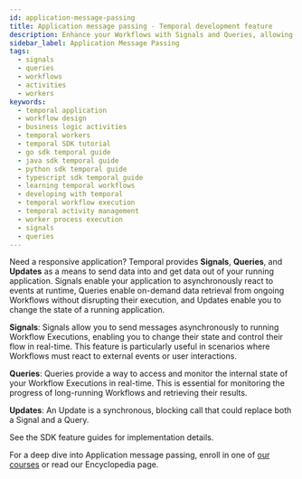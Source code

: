 ```yaml
---
id: application-message-passing
title: Application message passing - Temporal development feature
description: Enhance your Workflows with Signals and Queries, allowing dynamic responses to external events and real-time state access for comprehensive monitoring and tracking.
sidebar_label: Application Message Passing
tags:
  - signals
  - queries
  - workflows
  - activities
  - workers
keywords:
  - temporal application
  - workflow design
  - business logic activities
  - temporal workers
  - temporal SDK tutorial
  - go sdk temporal guide
  - java sdk temporal guide
  - python sdk temporal guide
  - typescript sdk temporal guide
  - learning temporal workflows
  - developing with temporal
  - temporal workflow execution
  - temporal activity management
  - worker process execution
  - signals
  - queries
---
```



Need a responsive application?
Temporal provides **Signals**, **Queries**, and **Updates** as a means to send data into and get data out of your running application.
Signals enable your application to asynchronously react to events at runtime, Queries enable on-demand data retrieval from ongoing Workflows without disrupting their execution, and Updates enable you to change the state of a running application.

**Signals**: Signals allow you to send messages asynchronously to running Workflow Executions, enabling you to change their state and control their flow in real-time.
This feature is particularly useful in scenarios where Workflows must react to external events or user interactions.

**Queries**: Queries provide a way to access and monitor the internal state of your Workflow Executions in real-time.
This is essential for monitoring the progress of long-running Workflows and retrieving their results.

**Updates**: An Update is a synchronous, blocking call that could replace both a Signal and a Query.

See the SDK feature guides for implementation details.

<RelatedReadContainer>
  <RelatedReadItem path="/develop/go/message-passing" text="Go SDK application message passing feature guide" archetype="feature-guide" />
  <RelatedReadItem path="/develop/java/message-passing" text="Java SDK application message passing feature guide" archetype="feature-guide" />
  <RelatedReadItem path="/develop/python/message-passing" text="Python SDK application message passing feature guide" archetype="feature-guide" />
  <RelatedReadItem path="/develop/typescript/message-passing" text="TypeScript SDK application message passing feature guide" archetype="feature-guide" />
  <RelatedReadItem path="/develop/dotnet/message-passing" text=".NET SDK application message passing feature guide" archetype="feature-guide" />
</RelatedReadContainer>

For a deep dive into Application message passing, enroll in one of [our courses](https://learn.temporal.io/courses/interacting_with_workflows) or read our Encyclopedia page.

<RelatedReadContainer>
  <RelatedReadItem path="/encyclopedia/application-message-passing" text="Application message passing (Signals, Queries, & Updates)" archetype="encyclopedia" />
</RelatedReadContainer>
